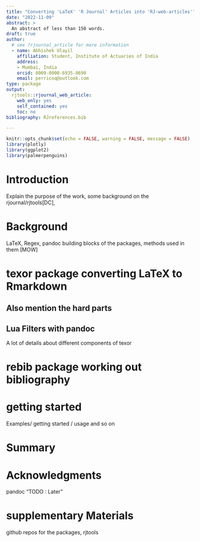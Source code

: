 ```yaml
---
title: "Converting 'LaTeX' 'R Journal' Articles into 'RJ-web-articles'"
date: "2022-11-09"
abstract: >
  An abstract of less than 150 words.
draft: true
author:  
  # see ?rjournal_article for more information
  - name: Abhishek Ulayil
    affiliation: Student, Institute of Actuaries of India
    address:
    - Mumbai, India
    orcid: 0009-0000-6935-8690
    email: perricoq@outlook.com
type: package
output: 
  rjtools::rjournal_web_article:
    web_only: yes
    self_contained: yes
    toc: no
bibliography: RJreferences.bib

---
```


```r
knitr::opts_chunk$set(echo = FALSE, warning = FALSE, message = FALSE)
library(plotly)
library(ggplot2)
library(palmerpenguins)
```

# Introduction

Explain the purpose of the work, some background on the rjournal/rjtools[DC],

# Background

LaTeX, Regex, pandoc
building blocks of the packages, methods used in them [MOW]

# texor package converting LaTeX to Rmarkdown

## Also mention the hard parts
## Lua Filters with pandoc
A lot of details about different components of texor

# rebib package working out bibliography



# getting started 
 
 Examples/ getting started / usage and so on
 
# Summary


# Acknowledgments
pandoc
 "TODO : Later"
 
# supplementary Materials
 github repos for the packages, rjtools



